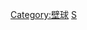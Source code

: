 {{Categories by country|nocat}}
{{Commonscat|Squash by country}}

[[Category:壁球|Category:壁球]]
[[Category:各国各类体育运动|S]]